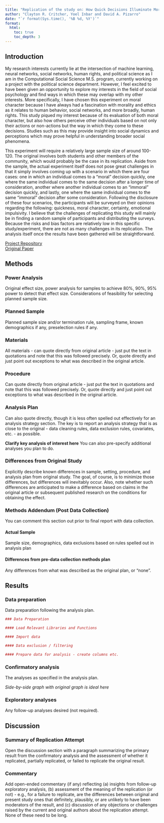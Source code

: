 ```yaml
---
title: "Replication of the study on: How Quick Decisions Illuminate Moral Character  (2012, Social Psychological and Personality Science)"
author: "Clayton R. Critcher, Yoel Inbar and David A. Pizarro"
date: "`r format(Sys.time(), '%B %d, %Y')`"
format:
  html:
    toc: true
    toc_depth: 3
---
```


<!-- Replication reports should all use this template to standardize reporting across projects.  These reports will be public supplementary materials that accompany the summary report(s) of the aggregate results. -->

## Introduction

My research interests currently lie at the intersection of machine learning, neural networks, social networks, human rights, and political science as I am in the Computational Social Science M.S. program, currently working on a project with the political science department. However, I feel excited to have been given an opportunity to explore my interests in the field of social psychology and find ways in which these may overlap with my other interests. More specifically, I have chosen this experiment on moral character because I have always had a fascination with morality and ethics as it relates to human behavior, social networks, and more broadly, human rights. This study piqued my interest because of its evaluation of both moral character, but also how others perceive other individuals based on not only their actions or non-actions but the way in which they come to these decisions. Studies such as this may provide insight into social dynamics and perceptions which may prove helpful in understanding broader social phenomena. 


This experiment will require a relatively large sample size of around 100-120. The original involves both students and other members of the community, which would probably be the case in its replication. Aside from the sample, the actual experiment itself does not pose great challenges in that it simply involves coming up with a scenario in which there are four cases: one in which an individual comes to a “moral” decision quickly, one where the same individual comes to the same decision after a longer time of consideration, another where another individual comes to an “immoral” decision quickly, and lastly, one where the same individual comes to the same “immoral” decision after some consideration. Following the disclosure of these four scenarios, the participants will be surveyed on their opinions regarding the following: quickness, moral character, certainty, emotional impulsivity. I believe that the challenges of replicating this study will mainly be in finding a random sample of participants and distributing the surveys. Because the risks and bias factors are relatively low in this specific study/experiment, there are not as many challenges in its replication. The analysis itself once the results have been gathered will be straightforward. 

[Project Repository](https://github.com/sahamidi2/critcher2012)
<br>
[Original Paper](https://github.com/sahamidi2/critcher2012/blob/main/original_paper/critcher-et-al-2012-how-quick-decisions-illuminate-moral-character.pdf)

## Methods

### Power Analysis

Original effect size, power analysis for samples to achieve 80%, 90%, 95% power to detect that effect size.  Considerations of feasibility for selecting planned sample size.

### Planned Sample

Planned sample size and/or termination rule, sampling frame, known demographics if any, preselection rules if any.

### Materials

All materials - can quote directly from original article - just put the text in quotations and note that this was followed precisely.  Or, quote directly and just point out exceptions to what was described in the original article.

### Procedure	

Can quote directly from original article - just put the text in quotations and note that this was followed precisely.  Or, quote directly and just point out exceptions to what was described in the original article.

### Analysis Plan

Can also quote directly, though it is less often spelled out effectively for an analysis strategy section.  The key is to report an analysis strategy that is as close to the original - data cleaning rules, data exclusion rules, covariates, etc. - as possible.  

**Clarify key analysis of interest here**  You can also pre-specify additional analyses you plan to do.

### Differences from Original Study

Explicitly describe known differences in sample, setting, procedure, and analysis plan from original study.  The goal, of course, is to minimize those differences, but differences will inevitably occur.  Also, note whether such differences are anticipated to make a difference based on claims in the original article or subsequent published research on the conditions for obtaining the effect.

### Methods Addendum (Post Data Collection)

You can comment this section out prior to final report with data collection.

#### Actual Sample
  Sample size, demographics, data exclusions based on rules spelled out in analysis plan

#### Differences from pre-data collection methods plan
  Any differences from what was described as the original plan, or “none”.


## Results


### Data preparation

Data preparation following the analysis plan.
	
```r
### Data Preparation

#### Load Relevant Libraries and Functions

#### Import data

#### Data exclusion / filtering

#### Prepare data for analysis - create columns etc.
```

### Confirmatory analysis

The analyses as specified in the analysis plan.  

*Side-by-side graph with original graph is ideal here*

### Exploratory analyses

Any follow-up analyses desired (not required).  

## Discussion

### Summary of Replication Attempt

Open the discussion section with a paragraph summarizing the primary result from the confirmatory analysis and the assessment of whether it replicated, partially replicated, or failed to replicate the original result.  

### Commentary

Add open-ended commentary (if any) reflecting (a) insights from follow-up exploratory analysis, (b) assessment of the meaning of the replication (or not) - e.g., for a failure to replicate, are the differences between original and present study ones that definitely, plausibly, or are unlikely to have been moderators of the result, and (c) discussion of any objections or challenges raised by the current and original authors about the replication attempt.  None of these need to be long.
